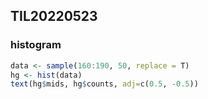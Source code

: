## TIL20220523

### histogram

```r
data <- sample(160:190, 50, replace = T)
hg <- hist(data)
text(hg$mids, hg$counts, adj=c(0.5, -0.5))
```


